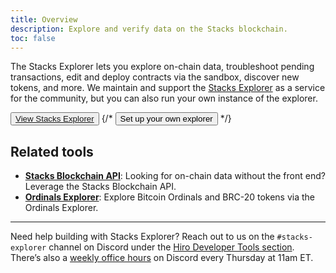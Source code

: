 ```yaml
---
title: Overview
description: Explore and verify data on the Stacks blockchain.
toc: false
---
```



The Stacks Explorer lets you explore on-chain data, troubleshoot pending transactions, edit and deploy contracts via the sandbox, discover new tokens, and more. We maintain and support the [Stacks Explorer](https://explorer.hiro.so) as a service for the community, but you can also run your own instance of the explorer.

<div className="flex gap-4">
  <Button className="bg-orange-500 hover:bg-orange-600">
    <a href="https://explorer.hiro.so" target="_blank" className="no-underline">
      View Stacks Explorer
    </a>
  </Button>
  {/* <Button variant="outline">
    <Link
      href="/stacks/explorer/guides/build-explorer"
      className="no-underline"
    >
      Set up your own explorer
    </Link>
  </Button> */}
</div>

## Related tools

- **[Stacks Blockchain API](/stacks/api)**: Looking for on-chain data without the front end? Leverage the Stacks Blockchain API.
- **[Ordinals Explorer](/bitcoin/explorer)**: Explore Bitcoin Ordinals and BRC-20 tokens via the Ordinals Explorer.

---

Need help building with Stacks Explorer? Reach out to us on the `#stacks-explorer` channel on Discord under the [Hiro Developer Tools section](https://stacks.chat/). There’s also a [weekly office hours](https://events.stacks.co/event/HD16484710) on Discord every Thursday at 11am ET.
